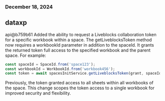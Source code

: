 ### December 18, 2024
## dataxp

api@b759b61
Added the ability to request a Liveblocks collaboration token for a specific workbook within a space. The getLiveblocksToken method now requires a workbookId parameter in addition to the spaceId. It grants the returned token full access to the specified workbook and the parent space. For example:

```typescript
const spaceId = SpaceId.from('space123');
const workbookId = WorkbookId.from('workbook456');
const token = await spacesInitService.getLiveblocksToken(grant, spaceId, workbookId);
```

Previously, the token granted access to all sheets within all workbooks of the space. This change scopes the token access to a single workbook for improved security and flexibility.
